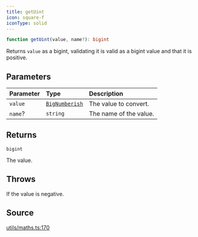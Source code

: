 ```yaml
---
title: getUint
icon: square-f
iconType: solid
---
```


```ts
function getUint(value, name?): bigint
```

Returns `value` as a bigint, validating it is valid as a bigint value and that it is positive.

## Parameters

| Parameter | Type | Description |
| :------ | :------ | :------ |
| `value` | [`BigNumberish`](/sdk/content/type-aliases/BigNumberish) | The value to convert. |
| `name`? | `string` | The name of the value. |

## Returns

`bigint`

The value.

## Throws

If the value is negative.

## Source

[utils/maths.ts:170](https://github.com/dominant-strategies/quais.js/blob/ee02936aba09408559e9681b2940de1545f73064/src/utils/maths.ts#L170)
